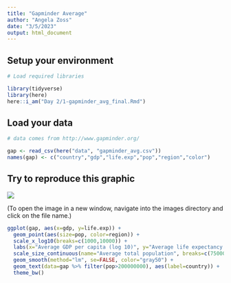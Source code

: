 ```yaml
---
title: "Gapminder Average"
author: "Angela Zoss"
date: "3/5/2023"
output: html_document
---
```


## Setup your environment

```r

# Load required libraries

library(tidyverse)
library(here)
here::i_am("Day 2/1-gapminder_avg_final.Rmd")

```

## Load your data

```r

# data comes from http://www.gapminder.org/

gap <- read_csv(here("data", "gapminder_avg.csv"))
names(gap) <- c("country","gdp","life.exp","pop","region","color")

```

## Try to reproduce this graphic

![](images/gapminder-goal.png)

(To open the image in a new window, navigate into the images directory and click on the file name.)

```r

ggplot(gap, aes(x=gdp, y=life.exp)) +
  geom_point(aes(size=pop, color=region)) +
  scale_x_log10(breaks=c(1000,10000)) + 
  labs(x="Average GDP per capita (log 10)", y="Average life expectancy at birth", title="Averages across all years of the traditional Gapminder dataset", color="Region") +
  scale_size_continuous(name="Average total population", breaks=c(7500000,75000000,750000000),labels=c("7.5 million","75 million","750 million")) +
  geom_smooth(method="lm", se=FALSE, color="gray50") +
  geom_text(data=gap %>% filter(pop>200000000), aes(label=country)) +
  theme_bw()

```
